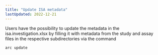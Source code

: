 ```yaml
---
title: "Update ISA metadata"
lastUpdated: 2022-12-21
---
```


Users have the possibility to update the metadata in the isa.investigation.xlsx by filling it with metadata from the study and assay files in the respective subdirectories via the command

```bash
arc update
```

